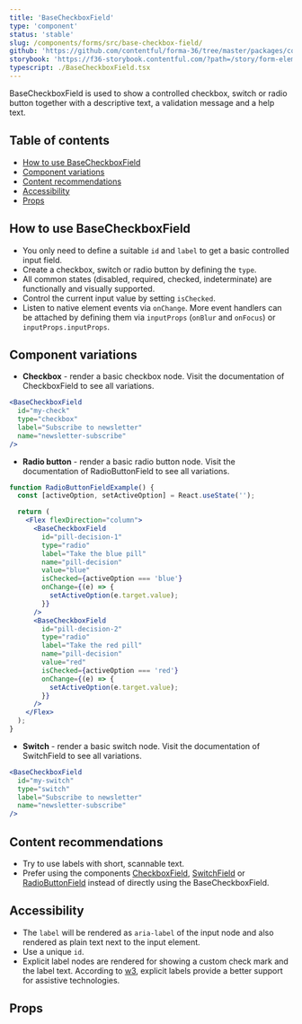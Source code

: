 ```yaml
---
title: 'BaseCheckboxField'
type: 'component'
status: 'stable'
slug: /components/forms/src/base-checkbox-field/
github: 'https://github.com/contentful/forma-36/tree/master/packages/components/forms/src/base-checkbox-field'
storybook: 'https://f36-storybook.contentful.com/?path=/story/form-elements-basecheckboxfield--overview'
typescript: ./BaseCheckboxField.tsx
---
```


BaseCheckboxField is used to show a controlled checkbox, switch or radio button together with a descriptive text, a validation message and a help text.

## Table of contents

- [How to use BaseCheckboxField](#how-to-use-basecheckboxfield)
- [Component variations](#component-variations)
- [Content recommendations](#content-recommendations)
- [Accessibility](#accessibility)
- [Props](#props)

## How to use BaseCheckboxField

- You only need to define a suitable `id` and `label` to get a basic controlled input field.
- Create a checkbox, switch or radio button by defining the `type`.
- All common states (disabled, required, checked, indeterminate) are functionally and visually supported.
- Control the current input value by setting `isChecked`.
- Listen to native element events via `onChange`. More event handlers can be attached by defining them via `inputProps` (`onBlur` and `onFocus`) or `inputProps.inputProps`.

## Component variations

- **Checkbox** - render a basic checkbox node. Visit the documentation of CheckboxField to see all variations.

```jsx
<BaseCheckboxField
  id="my-check"
  type="checkbox"
  label="Subscribe to newsletter"
  name="newsletter-subscribe"
/>
```

- **Radio button** - render a basic radio button node. Visit the documentation of RadioButtonField to see all variations.

```jsx
function RadioButtonFieldExample() {
  const [activeOption, setActiveOption] = React.useState('');

  return (
    <Flex flexDirection="column">
      <BaseCheckboxField
        id="pill-decision-1"
        type="radio"
        label="Take the blue pill"
        name="pill-decision"
        value="blue"
        isChecked={activeOption === 'blue'}
        onChange={(e) => {
          setActiveOption(e.target.value);
        }}
      />
      <BaseCheckboxField
        id="pill-decision-2"
        type="radio"
        label="Take the red pill"
        name="pill-decision"
        value="red"
        isChecked={activeOption === 'red'}
        onChange={(e) => {
          setActiveOption(e.target.value);
        }}
      />
    </Flex>
  );
}
```

- **Switch** - render a basic switch node. Visit the documentation of SwitchField to see all variations.

```jsx
<BaseCheckboxField
  id="my-switch"
  type="switch"
  label="Subscribe to newsletter"
  name="newsletter-subscribe"
/>
```

## Content recommendations

- Try to use labels with short, scannable text.
- Prefer using the components [CheckboxField](https://f36.contentful.com/components/forms/src/checkbox-field/), [SwitchField](https://f36.contentful.com/components/forms/src/switch-field/) or [RadioButtonField](https://f36.contentful.com/components/forms/src/radio-button-field/) instead of directly using the BaseCheckboxField.

## Accessibility

- The `label` will be rendered as `aria-label` of the input node and also rendered as plain text next to the input element.
- Use a unique `id`.
- Explicit label nodes are rendered for showing a custom check mark and the label text. According to [w3](https://www.w3.org/WAI/tutorials/forms/labels/#associating-labels-implicitly), explicit labels provide a better support for assistive technologies.

## Props


<Props of="BaseCheckboxField" />
